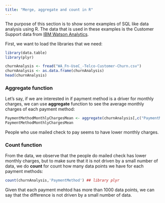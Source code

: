 ```yaml
---
title: "Merge, aggregate and count in R"
---
```

  
The purpose of this section is to show some examples of SQL like data analysis using R. The data that is used in these examples is the Customer Support data from [IBM Watson Analytics](https://www.ibm.com/communities/analytics/watson-analytics-blog/guide-to-sample-datasets/).   
  
First, we want to load the libraries that we need:
```r
library(data.table)
library(plyr)
```


```r
churnAnalysis <- fread("WA_Fn-UseC_-Telco-Customer-Churn.csv") 
churnAnalysis <- as.data.frame(churnAnalysis)
head(churnAnalysis)
```

### Aggregate function 

Let's say, if we are interested in if payment method is a driver for monthly charges, we can use **aggregate** function to see the average monthly charges of each payment method:
```r
PaymentMethodMonthlyChargesMean <- aggregate(churnAnalysis[,c("PaymentMethod","MonthlyCharges")], list(churnAnalysis$PaymentMethod), mean)
PaymentMethodMonthlyChargesMean
```
People who use mailed check to pay seems to have lower monthly charges.

### Count function

From the data, we observe that the people do mailed check has lower monthly charges, but to make sure that it is not driven by a small number of data, we do **count** for count how many data points we have for each payment methods:
```r
count(churnAnalysis,'PaymentMethod') ## library plyr
```
Given that each payment mehtod has more than 1000 data points, we can say that the difference is not driven by a small number of data.





